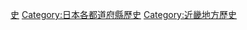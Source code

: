 {{Catnav|頁面分類|各種主題的頁面分類|按國家分類|各國行政區劃|日本行政區劃|日本都道府縣}}
{{catmore}}
{{日本行政區劃分類導航|歷史}}
{{Commons category|History of Mie prefecture}}

{{DEFAULTSORT:Mie}}
[[Category:三重縣|史]]
[[Category:日本各都道府縣歷史|Category:日本各都道府縣歷史]]
[[Category:近畿地方歷史|Category:近畿地方歷史]]